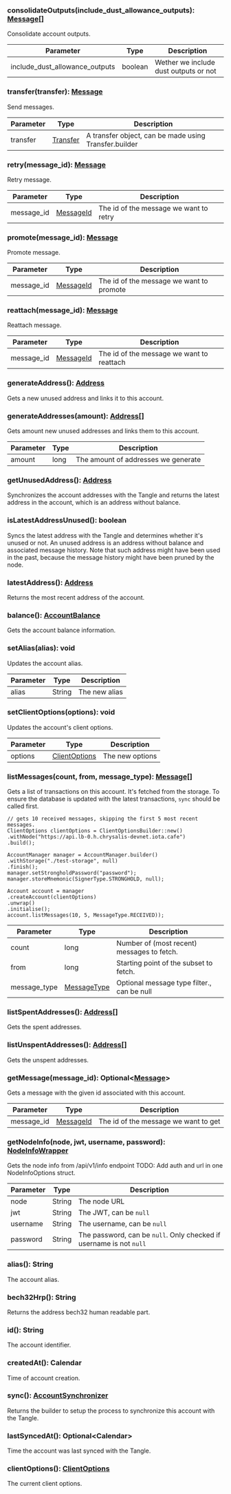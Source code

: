 

### consolidateOutputs(include_dust_allowance_outputs): [Message[]](#message)

Consolidate account outputs.

| Parameter       | Type |  Description |
| --------------- | -------- | -------- |
| include_dust_allowance_outputs | boolean |  Wether we include dust outputs or not |

### transfer(transfer): [Message](#message)

Send messages.

| Parameter       | Type |  Description |
| --------------- | -------- | -------- |
| transfer | [Transfer](#transfer) |  A transfer object, can be made using Transfer.builder |

### retry(message_id): [Message](#message)

Retry message.

| Parameter       | Type |  Description |
| --------------- | -------- | -------- |
| message_id | [MessageId](#messageid) |  The id of the message we want to retry |

### promote(message_id): [Message](#message)

Promote message.

| Parameter       | Type |  Description |
| --------------- | -------- | -------- |
| message_id | [MessageId](#messageid) |  The id of the message we want to promote |

### reattach(message_id): [Message](#message)

Reattach message.

| Parameter       | Type |  Description |
| --------------- | -------- | -------- |
| message_id | [MessageId](#messageid) |  The id of the message we want to reattach |

### generateAddress(): [Address](#address)

Gets a new unused address and links it to this account.

### generateAddresses(amount): [Address[]](#address)

Gets amount new unused addresses and links them to this account.

| Parameter       | Type |  Description |
| --------------- | -------- | -------- |
| amount | long |  The amount of addresses we generate |

### getUnusedAddress(): [Address](#address)

Synchronizes the account addresses with the Tangle and returns the latest address in the account,
 which is an address without balance.

### isLatestAddressUnused(): boolean

Syncs the latest address with the Tangle and determines whether it's unused or not.
 An unused address is an address without balance and associated message history.
 Note that such address might have been used in the past, because the message history might have been pruned by
 the node.

### latestAddress(): [Address](#address)

Returns the most recent address of the account.

### balance(): [AccountBalance](#accountbalance)

Gets the account balance information.

### setAlias(alias): void

Updates the account alias.

| Parameter       | Type |  Description |
| --------------- | -------- | -------- |
| alias | String |  The new alias |

### setClientOptions(options): void

Updates the account's client options.

| Parameter       | Type |  Description |
| --------------- | -------- | -------- |
| options | [ClientOptions](#clientoptions) |  The new options |

### listMessages(count, from, message_type): [Message[]](#message)

Gets a list of transactions on this account.
 It's fetched from the storage. To ensure the database is updated with the latest transactions,
 `sync` should be called first.
 
 ```
 // gets 10 received messages, skipping the first 5 most recent messages.
 ClientOptions clientOptions = ClientOptionsBuilder::new()
 .withNode("https://api.lb-0.h.chrysalis-devnet.iota.cafe")
 .build();
 
 AccountManager manager = AccountManager.builder()
 .withStorage("./test-storage", null)
 .finish();
 manager.setStrongholdPassword("password");
 manager.storeMnemonic(SignerType.STRONGHOLD, null);
 
 Account account = manager
 .createAccount(clientOptions)
 .unwrap()
 .initialise();
 account.listMessages(10, 5, MessageType.RECEIVED));
 ```

| Parameter       | Type |  Description |
| --------------- | -------- | -------- |
| count | long |  Number of (most recent) messages to fetch. |
| from | long |  Starting point of the subset to fetch. |
| message_type | [MessageType](#messagetype) |  Optional message type filter., can be null |

### listSpentAddresses(): [Address[]](#address)

Gets the spent addresses.

### listUnspentAddresses(): [Address[]](#address)

Gets the unspent addresses.

### getMessage(message_id): Optional&lt;[Message](#message)&gt;

Gets a message with the given id associated with this account.

| Parameter       | Type |  Description |
| --------------- | -------- | -------- |
| message_id | [MessageId](#messageid) |  The id of the message we want to get |

### getNodeInfo(node, jwt, username, password): [NodeInfoWrapper](#nodeinfowrapper)

Gets the node info from /api/v1/info endpoint
 TODO: Add auth and url in one NodeInfoOptions struct.

| Parameter       | Type |  Description |
| --------------- | -------- | -------- |
| node | String |  The node URL |
| jwt | String |  The JWT, can be `null` |
| username | String |  The username, can be `null` |
| password | String |  The password, can be `null`. Only checked if username is not `null` |

### alias(): String

The account alias.

### bech32Hrp(): String

Returns the address bech32 human readable part.

### id(): String

The account identifier.

### createdAt(): Calendar

Time of account creation.

### sync(): [AccountSynchronizer](#accountsynchronizer)

Returns the builder to setup the process to synchronize this account with the Tangle.

### lastSyncedAt(): Optional&lt;Calendar&gt;

Time the account was last synced with the Tangle.

### clientOptions(): [ClientOptions](#clientoptions)

The current client options.
